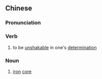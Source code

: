 ==Chinese==
{{zh-forms|s=铁心}}

===Pronunciation===
{{zh-pron
|m=tiěxīn
|c=tit3 sam1
|mn=qz,xm,zz:thiat-sim/qz,xm,zz:thih-sim
|cat=n
}}

===Verb===
{{zh-verb}}

# to be [[unshakable]] in one's [[determination]]

===Noun===
{{zh-noun}}

# {{lb|zh|electricity}} [[iron]] [[core]]